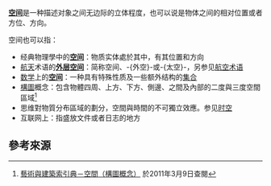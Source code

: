 '''[[空间|空间]]'''是一种描述对象之间无边际的立体程度，也可以说是物体之间的相对位置或者方位、方向。

空间也可以指：

* 经典物理學中的'''[[空间_(物理)|空间]]'''：物质实体處於其中，有其位置和方向
* [[航天|航天]]术语的'''[[外层空间|外层空间]]'''：简称空间、-{外空}-或-{太空}-，另参见[[航空术语|航空术语]]
* [[数学|数学]]上的'''[[空间_(数学)|空间]]'''：一种具有特殊性质及一些额外结构的[[集合|集合]]
* [[構圖|構圖]]概念：包含物體四周、上方、下方、側邊、之間及內部的二度與三度空間區域<ref>[http://db1x.sinica.edu.tw/caat/caat_rptcaatc.php?_op=?SUBJECT_ID:300068896 藝術與建築索引典－空間（構圖概念）]{{dead link|date=2018年4月 |bot=InternetArchiveBot |fix-attempted=yes }} 於2011年3月9日查閱</ref>
* 思维對物質分布區域的劃分，空間與時間的不可獨立效應。参见[[时空|时空]]
* 互联网上：指盛放文件或者日志的地方

==參考來源==
{{Reflist}}

{{Disambiguation|Cat=二字消歧义}}
